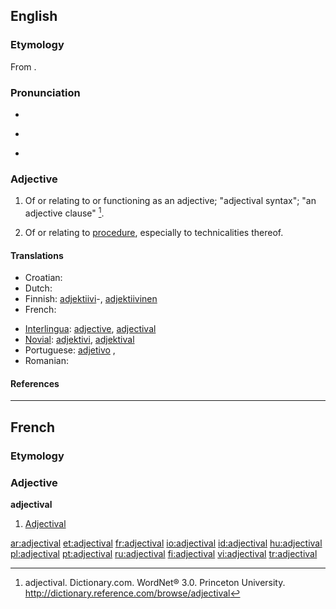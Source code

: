 ==English==
===Etymology===
From {{suffix|adjective|al}}.

===Pronunciation===
* {{audio|en-us-adjectival.ogg|Audio (US)}}
* {{a|UK}} {{IPA|/adʒɛkˈtʌɪvəl/}}
* {{a|US}} {{IPA|/ædʒəkˈtaɪvəl/}}

===Adjective===
{{en-adj}}

# {{grammar}} Of or relating to or functioning as an adjective; "adjectival syntax"; "an adjective clause" <ref>adjectival. Dictionary.com. WordNet® 3.0. Princeton University. http://dictionary.reference.com/browse/adjectival </ref>.
# {{legal}} Of or relating to [[procedure]], especially to technicalities thereof.

====Translations====
{{trans-top|of or relating to or functioning as an adjective}}
* Croatian: {{t-|hr|pridjevski|alt=prídjevskī}}
* Dutch: {{t-|nl|bijvoeglijk}}
* Finnish: [[adjektiivi]]-, [[adjektiivinen]]
* French: {{t+|fr|adjectival}}
{{trans-mid}}
* [[Interlingua]]: [[adjective]], [[adjectival]]
* [[Novial]]: [[adjektivi]], [[adjektival]]
* Portuguese: [[adjetivo]] {{i|Brazil}},
* Romanian: {{t-|ro|adjectival}}
{{trans-bottom}}

====References====
<div class="references-small"><references/></div>

----

==French==

===Etymology===
{{suffix|adjective|al}}

===Adjective===
'''adjectival'''

# [[#English|Adjectival]]

[[ar:adjectival]]
[[et:adjectival]]
[[fr:adjectival]]
[[io:adjectival]]
[[id:adjectival]]
[[hu:adjectival]]
[[pl:adjectival]]
[[pt:adjectival]]
[[ru:adjectival]]
[[fi:adjectival]]
[[vi:adjectival]]
[[tr:adjectival]]